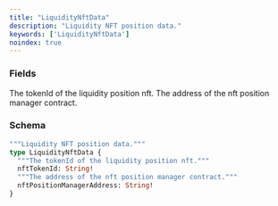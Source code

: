 ```yaml
---
title: "LiquidityNftData"
description: "Liquidity NFT position data."
keywords: ['LiquidityNftData']
noindex: true
---
```


### Fields

<ResponseField name="nftTokenId" type="String!" required>
  The tokenId of the liquidity position nft.
</ResponseField>

<ResponseField name="nftPositionManagerAddress" type="String!" required>
  The address of the nft position manager contract.
</ResponseField>

### Schema


```graphql 
"""Liquidity NFT position data."""
type LiquidityNftData {
  """The tokenId of the liquidity position nft."""
  nftTokenId: String!
  """The address of the nft position manager contract."""
  nftPositionManagerAddress: String!
}
```
